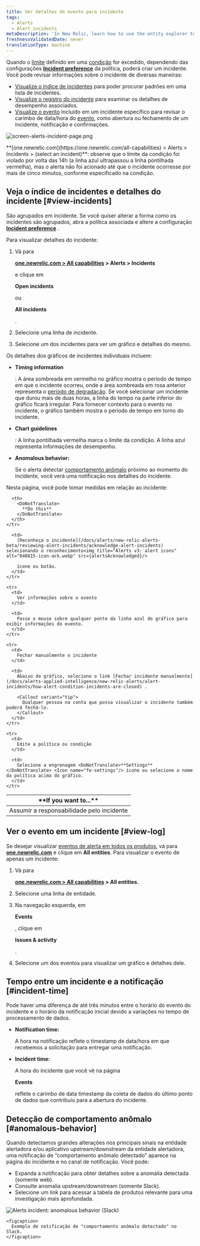 ```yaml
---
title: Ver detalhes do evento para incidente
tags:
  - Alerts
  - Alert incidents
metaDescription: 'In New Relic, learn how to use the entity explorer to find and review alerts incidents.'
freshnessValidatedDate: never
translationType: machine
---
```





Quando o [limite](/docs/alerts/new-relic-alerts-beta/configuring-alert-policies/define-thresholds-trigger-alert) definido em uma [condição](/docs/alerts/new-relic-alerts-beta/configuring-alert-policies/define-alert-conditions) for excedido, dependendo das configurações <DoNotTranslate>**[Incident preference](/docs/alerts/new-relic-alerts/configuring-alert-policies/specify-when-new-relic-creates-incidents)**</DoNotTranslate> da política, <InlinePopover type="alerts"/>poderá criar um incidente. Você pode revisar informações sobre o incidente de diversas maneiras:

* [Visualize o índice de incidentes](#view-incidents) para poder procurar padrões em uma lista de incidentes.
* [Visualize o registro do incidente](#view-log) para examinar os detalhes de desempenho associados.
* [Visualize o evento](#incident-time) incluído em um incidente específico para revisar o carimbo de data/hora do [evento](/docs/using-new-relic/welcome-new-relic/get-started/glossary#event), como abertura ou fechamento de um incidente, notificação e confirmações.

<img
  title="screen-alerts-incident-page.png"
  alt="screen-alerts-incident-page.png"
  src={alertsIncidentPage}
/>

<figcaption>
  <DoNotTranslate>**[one.newrelic.com](https://one.newrelic.com/all-capabilities) > Alerts > Incidents > (select an incident)**</DoNotTranslate>: observe que o limite da condição foi violado por volta das 14h (a linha azul ultrapassou a linha pontilhada vermelha), mas o alerta não foi acionado até que o incidente ocorresse por mais de cinco minutos, conforme especificado na condição.
</figcaption>

## Veja o índice de incidentes e detalhes do incidente [#view-incidents]

São agrupados em incidente. Se você quiser alterar a forma como os incidentes são agrupados, abra a política associada e altere a configuração [<DoNotTranslate>**Incident preference**</DoNotTranslate>](/docs/alerts/new-relic-alerts-beta/reviewing-alert-incidents/specify-when-new-relic-creates-incidents) .

Para visualizar detalhes do incidente:

1. Vá para

   <DoNotTranslate>**[one.newrelic.com > All capabilities](https://one.newrelic.com/all-capabilities) > Alerts > Incidents**</DoNotTranslate>

   e clique em

   <DoNotTranslate>**Open incidents**</DoNotTranslate>

   ou

   <DoNotTranslate>**All incidents**</DoNotTranslate>

   .

2. Selecione uma linha de incidente.

3. Selecione um dos incidentes para ver um gráfico e detalhes do mesmo.

Os detalhes dos gráficos de incidentes individuais incluem:

* <DoNotTranslate>**Timing information**</DoNotTranslate>

  : A área sombreada em vermelho no gráfico mostra o período de tempo em que o incidente ocorreu, onde a área sombreada em rosa anterior representa o [período de degradação](/docs/using-new-relic/welcome-new-relic/get-started/glossary#degradation-period). Se você selecionar um incidente que durou mais de duas horas, a linha do tempo na parte inferior do gráfico ficará irregular. Para fornecer contexto para o evento no incidente, o gráfico também mostra o período de tempo em torno do incidente.

* <DoNotTranslate>**Chart guidelines**</DoNotTranslate>

  : A linha pontilhada vermelha marca o limite da condição. A linha azul representa informações de desempenho.

* <DoNotTranslate>**Anomalous behavior:**</DoNotTranslate>

  Se o alerta detectar [comportamento anômalo](#anomalous-behavior) próximo ao momento do incidente, você verá uma notificação nos detalhes do incidente.

Nesta página, você pode tomar medidas em relação ao incidente:

<table>
  <thead>
    <tr>
      <th width={250}>
        <DoNotTranslate>
          **If you want to...**
        </DoNotTranslate>
      </th>

      <th>
        <DoNotTranslate>
          **Do this**
        </DoNotTranslate>
      </th>
    </tr>
  </thead>

  <tbody>
    <tr>
      <td>
        Assumir a responsabilidade pelo incidente
      </td>

      <td>
        [Reconheça o incidente](/docs/alerts/new-relic-alerts-beta/reviewing-alert-incidents/acknowledge-alert-incidents) selecionando o reconhecimento<img title="Alerts v3: alert icons" alt="040815-icon-ack.webp" src={alertsAcknowledged}/>

        ícone ou botão.
      </td>
    </tr>

    <tr>
      <td>
        Ver informações sobre o evento
      </td>

      <td>
        Passe o mouse sobre qualquer ponto da linha azul do gráfico para exibir informações do evento.
      </td>
    </tr>

    <tr>
      <td>
        Fechar manualmente o incidente
      </td>

      <td>
        Abaixo do gráfico, selecione o link [Fechar incidente manualmente](/docs/alerts-applied-intelligence/new-relic-alerts/alert-incidents/how-alert-condition-incidents-are-closed) .

        <Callout variant="tip">
          Qualquer pessoa na conta que possa visualizar o incidente também poderá fechá-lo.
        </Callout>
      </td>
    </tr>

    <tr>
      <td>
        Edite a política ou condição
      </td>

      <td>
        Selecione a engrenagem <DoNotTranslate>**Settings**</DoNotTranslate> <Icon name="fe-settings"/> ícone ou selecione o nome da política acima do gráfico.
      </td>
    </tr>
  </tbody>
</table>

## Ver o evento em um incidente [#view-log]

Se desejar visualizar [eventos de alerta em todos os produtos](/docs/alerts/new-relic-alerts-beta/reviewing-events/review-events-across-products), vá para <DoNotTranslate>**[one.newrelic.com](https://one.newrelic.com/all-capabilities)**</DoNotTranslate> e clique em <DoNotTranslate>**All entities**</DoNotTranslate>. Para visualizar o evento de apenas um incidente:

1. Vá para

   <DoNotTranslate>**[one.newrelic.com > All capabilities](https://one.newrelic.com/all-capabilities) > All entities.**</DoNotTranslate>

2. Selecione uma linha de entidade.

3. Na navegação esquerda, em

   <DoNotTranslate>**Events**</DoNotTranslate>

   , clique em

   <DoNotTranslate>**Issues & activity**</DoNotTranslate>

   .

4. Selecione um dos eventos para visualizar um gráfico e detalhes dele.

## Tempo entre um incidente e a notificação [#incident-time]

Pode haver uma diferença de até três minutos entre o horário do evento do incidente e o horário da notificação inicial devido a variações no tempo de processamento de dados.

* <DoNotTranslate>**Notification time:**</DoNotTranslate>

  A hora na notificação reflete o timestamp de data/hora em que recebemos a solicitação para entregar uma notificação.

* <DoNotTranslate>**Incident time:**</DoNotTranslate>

  A hora do incidente que você vê na página

  <DoNotTranslate>**Events**</DoNotTranslate>

  reflete o carimbo de data timestamp da coleta de dados do último ponto de dados que contribuiu para a abertura do incidente.

## Detecção de comportamento anômalo [#anomalous-behavior]

Quando detectamos grandes alterações nos principais sinais na entidade alertadora e/ou aplicativo upstream/downstream da entidade alertadora, uma notificação de “comportamento anômalo detectado” aparece na página do incidente e no canal de notificação. Você pode:

* Expanda a notificação para obter detalhes sobre a anomalia detectada (somente web).
* Consulte anomalia upstream/downstream (somente Slack).
* Selecione um link para acessar a tabela de produtos relevante para uma investigação mais aprofundada.

<CollapserGroup>
  <Collapser
    id="slack-notification"
    title="Alerta de notificação no Slack"
  >
    <img
      title="Alerts incident: anomalous behavior (Slack)"
      alt="Alerts incident: anomalous behavior (Slack)"
      src={alertsIncidentContextinSlack}
    />

    <figcaption>
      Exemplo de notificação de "comportamento anômalo detectado" no Slack.
    </figcaption>
  </Collapser>
</CollapserGroup>